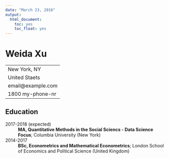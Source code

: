 ```yaml
---
date: "March 23, 2016"
output:
  html_document:
    toc: yes
    toc_float: yes
---
```


Weida Xu
============

-----------------------------------------------
New York, NY                          
United Staets                           
email@example.com
1800 my-phone-nr
-----------------------------------------------

Education
---------

2017-2018 (expected)
:   **MA, Quantitative Methods in the Social Sciencs - Data Science Focus**; Columbia University (New York)

2014-2017
:   **BSc, Econometrics and Mathematical Econometrics**; London School of Economics and Political Science
    (United Kingdom)

